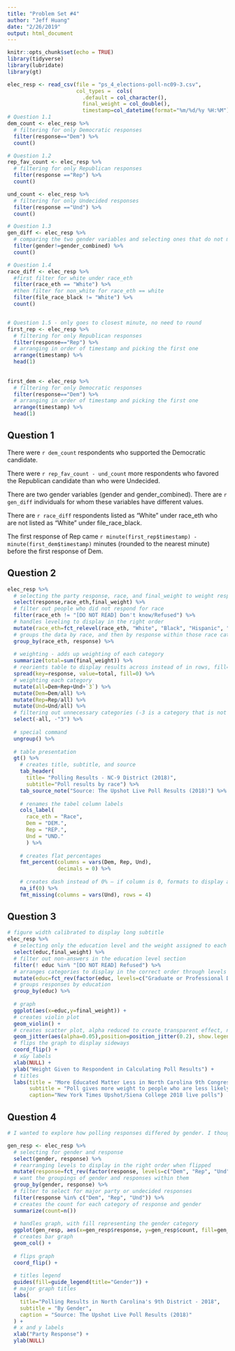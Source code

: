 ```yaml
---
title: "Problem Set #4"
author: "Jeff Huang"
date: "2/26/2019"
output: html_document
---
```


```r
knitr::opts_chunk$set(echo = TRUE)
library(tidyverse)
library(lubridate)
library(gt)

elec_resp <- read_csv(file = "ps_4_elections-poll-nc09-3.csv",
                      col_types =  cols(
                        .default = col_character(),
                        final_weight = col_double(),
                        timestamp=col_datetime(format="%m/%d/%y %H:%M")))
# Question 1.1
dem_count <- elec_resp %>% 
  # filtering for only Democratic responses
  filter(response=="Dem") %>% 
  count()

# Question 1.2 
rep_fav_count <- elec_resp %>% 
  # filtering for only Republican responses
  filter(response =="Rep") %>%
  count()

und_count <- elec_resp %>%
  # filtering for only Undecided responses
  filter(response =="Und") %>% 
  count()

# Question 1.3
gen_diff <- elec_resp %>% 
  # comparing the two gender variables and selecting ones that do not match
  filter(gender!=gender_combined) %>% 
  count()

# Question 1.4
race_diff <- elec_resp %>% 
  #first filter for white under race_eth
  filter(race_eth == "White") %>% 
  #then filter for non_white for race_eth == white
  filter(file_race_black != "White") %>% 
  count()


# Question 1.5 - only goes to closest minute, no need to round
first_rep <- elec_resp %>% 
  # filtering for only Republican responses
  filter(response=="Rep") %>% 
  # arranging in order of timestamp and picking the first one
  arrange(timestamp) %>% 
  head(1)
  
  
first_dem <- elec_resp %>% 
  # filtering for only Democratic responses
  filter(response=="Dem") %>% 
  # arranging in order of timestamp and picking the first one
  arrange(timestamp) %>% 
  head(1) 


```

## Question 1
There were `r dem_count` respondents who supported the Democratic candidate.

There were `r rep_fav_count - und_count` more respondents who favored the Republican candidate than who were Undecided.

There are two gender variables (gender and gender_combined). There are `r gen_diff` individuals for whom these variables have different values.

There are `r race_diff` respondents listed as “White” under race_eth who are not listed as “White” under file_race_black.

The first response of Rep came `r minute(first_rep$timestamp) - minute(first_dem$timestamp)` minutes (rounded to the nearest minute) before the first response of Dem.

## Question 2
```r
elec_resp %>% 
  # selecting the party response, race, and final_weight to weight responses
  select(response,race_eth,final_weight) %>% 
  # filter out people who did not respond for race
  filter(race_eth != "[DO NOT READ] Don't know/Refused") %>% 
  # handles leveling to display in the right order
  mutate(race_eth=fct_relevel(race_eth, "White", "Black", "Hispanic", "Asian", "Other")) %>% 
  # groups the data by race, and then by response within those race categories
  group_by(race_eth, response) %>% 
  
  # weighting - adds up weighting of each category
  summarize(total=sum(final_weight)) %>% 
  # reorients table to display results across instead of in rows, fill=0 to handle NA
  spread(key=response, value=total, fill=0) %>% 
  # weighting each category
  mutate(all=Dem+Rep+Und+`3`) %>% 
  mutate(Dem=Dem/all) %>%
  mutate(Rep=Rep/all) %>%
  mutate(Und=Und/all) %>% 
  # filtering out unnecessary categories (-3 is a category that is not Dem, Rep, Und)
  select(-all, -"3") %>% 
  
  # special command
  ungroup() %>% 
  
  # table presentation
  gt() %>% 
    # creates title, subtitle, and source
    tab_header(
      title= "Polling Results - NC-9 District (2018)",
      subtitle="Poll results by race") %>% 
    tab_source_note("Source: The Upshot Live Poll Results (2018)") %>% 
      
    # renames the tabel column labels
    cols_label(
      race_eth = "Race",
      Dem = "DEM.",
      Rep = "REP.",
      Und = "UND."
      ) %>%
    
    # creates flat percentages
    fmt_percent(columns = vars(Dem, Rep, Und),
                decimals = 0) %>% 
  
    # creates dash instead of 0% — if column is 0, formats to display as missing
    na_if(0) %>% 
    fmt_missing(columns = vars(Und), rows = 4)

```

## Question 3
```r
# figure width calibrated to display long subtitle
elec_resp %>% 
  # selecting only the education level and the weight assigned to each response 
  select(educ,final_weight) %>% 
  # filter out non-answers in the education level section
  filter(! educ %in% "[DO NOT READ] Refused") %>% 
  # arranges categories to display in the correct order through levels — reversed because the coord_flip command flips the display order
  mutate(educ=fct_rev(factor(educ, levels=c("Graduate or Professional Degree", "Bachelors' degree", "Some college or trade school", "High school", "Grade school")))) %>% 
  # groups responses by education
  group_by(educ) %>% 
  
  # graph
  ggplot(aes(x=educ,y=final_weight)) +
  # creates violin plot
  geom_violin() +
  # creates scatter plot, alpha reduced to create transparent effect, no legend
  geom_jitter(aes(alpha=0.05),position=position_jitter(0.2), show.legend = FALSE) +
  # flips the graph to display sideways
  coord_flip() +
  # x&y labels
  xlab(NULL) +
  ylab("Weight Given to Respondent in Calculating Poll Results") + 
  # titles
  labs(title = "More Educated Matter Less in North Carolina 9th Congressional District",
       subtitle = "Poll gives more weight to people who are less likely to participate in polls",
       caption="New York Times Upshot/Siena College 2018 live polls")
```

## Question 4

```r

# I wanted to explore how polling responses differed by gender. I thought it would be interesting to do a bar graph to visualize the split between male and female percentages, and their respective quantities at first glance. I chose to represent the graph sideways to make comparisons of quantity easier on the eyes.

gen_resp <- elec_resp %>% 
  # selecting for gender and response
  select(gender, response) %>% 
  # rearranging levels to display in the right order when flipped
  mutate(response=fct_rev(factor(response, levels=c("Dem", "Rep", "Und")))) %>%
  # want the groupings of gender and responses within them
  group_by(gender, response) %>% 
  # filter to select for major party or undecided responses
  filter(response %in% c("Dem", "Rep", "Und")) %>%  
  # creates the count for each category of response and gender
  summarize(count=n())
  
  # handles graph, with fill representing the gender category 
  ggplot(gen_resp, aes(x=gen_resp$response, y=gen_resp$count, fill=gen_resp$gender, show.legend=FALSE)) +
  # creates bar graph
  geom_col() + 
  
  # flips graph 
  coord_flip() +
   
  # titles legend
  guides(fill=guide_legend(title="Gender")) +
  # major graph titles
  labs(
    title="Polling Results in North Carolina's 9th District - 2018",
    subtitle = "By Gender",
    caption = "Source: The Upshot Live Poll Results (2018)"
  ) +
  # x and y labels
  xlab("Party Response") + 
  ylab(NULL)


```

